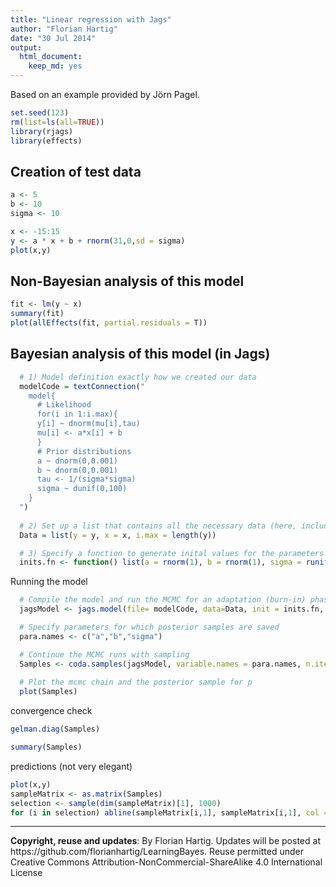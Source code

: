 ```yaml
---
title: "Linear regression with Jags"
author: "Florian Hartig"
date: "30 Jul 2014"
output:
  html_document:
    keep_md: yes
---
```


Based on an example provided by Jörn Pagel. 

```r
set.seed(123)
rm(list=ls(all=TRUE))
library(rjags)
library(effects)
```


## Creation of test data

```r
a <- 5
b <- 10
sigma <- 10

x <- -15:15
y <- a * x + b + rnorm(31,0,sd = sigma)
plot(x,y)
```

## Non-Bayesian analysis of this model

```r
fit <- lm(y ~ x)
summary(fit)
plot(allEffects(fit, partial.residuals = T))
```



## Bayesian analysis of this model (in Jags)

```r
  # 1) Model definition exactly how we created our data 
  modelCode = textConnection("
    model{
      # Likelihood
      for(i in 1:i.max){
      y[i] ~ dnorm(mu[i],tau)
      mu[i] <- a*x[i] + b
      }
      # Prior distributions
      a ~ dnorm(0,0.001)
      b ~ dnorm(0,0.001)
      tau <- 1/(sigma*sigma)
      sigma ~ dunif(0,100)
    }
  ")
  
  # 2) Set up a list that contains all the necessary data (here, including parameters of the prior distribution)
  Data = list(y = y, x = x, i.max = length(y))

  # 3) Specify a function to generate inital values for the parameters
  inits.fn <- function() list(a = rnorm(1), b = rnorm(1), sigma = runif(1,1,100))

```

Running the model

```r
  # Compile the model and run the MCMC for an adaptation (burn-in) phase
  jagsModel <- jags.model(file= modelCode, data=Data, init = inits.fn, n.chains = 3, n.adapt= 1000)

  # Specify parameters for which posterior samples are saved
  para.names <- c("a","b","sigma")

  # Continue the MCMC runs with sampling
  Samples <- coda.samples(jagsModel, variable.names = para.names, n.iter = 5000)
  
  # Plot the mcmc chain and the posterior sample for p
  plot(Samples)
```

convergence check

```r
gelman.diag(Samples)
```

```r
summary(Samples)
```

predictions (not very elegant)

```r
plot(x,y)
sampleMatrix <- as.matrix(Samples)
selection <- sample(dim(sampleMatrix)[1], 1000)
for (i in selection) abline(sampleMatrix[i,1], sampleMatrix[i,1], col = "#11111105")

```


---
**Copyright, reuse and updates**: By Florian Hartig. Updates will be posted at https://github.com/florianhartig/LearningBayes. Reuse permitted under Creative Commons Attribution-NonCommercial-ShareAlike 4.0 International License
